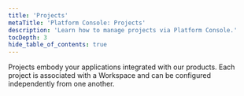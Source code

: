 ```yaml
---
title: 'Projects'
metaTitle: 'Platform Console: Projects'
description: 'Learn how to manage projects via Platform Console.'
tocDepth: 3
hide_table_of_contents: true
---
```


<TopBlock title={frontMatter.title}>

Projects embody your applications integrated with our products. Each project is associated with a Workspace and can be configured independently from one another.

</TopBlock>
